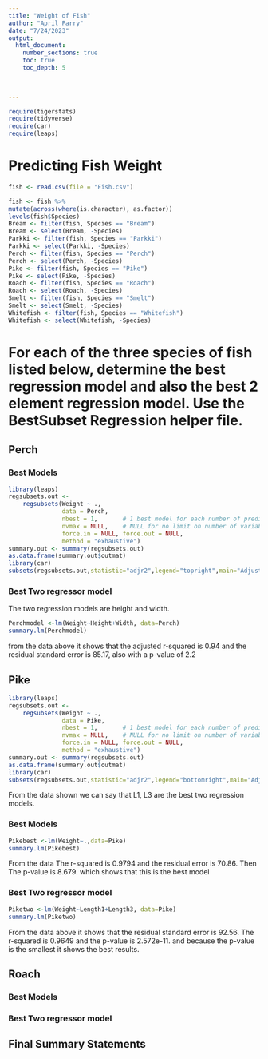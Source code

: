 ```yaml
---
title: "Weight of Fish"
author: "April Parry"
date: "7/24/2023"  
output: 
  html_document:
    number_sections: true
    toc: true
    toc_depth: 5

 
    
---
```



```r
require(tigerstats)
require(tidyverse)
require(car)
require(leaps)
```

# Predicting Fish Weight
```r
fish <- read.csv(file = "Fish.csv")
```

```r
 
fish <- fish %>%
mutate(across(where(is.character), as.factor))
levels(fish$Species)
Bream <- filter(fish, Species == "Bream")
Bream <- select(Bream, -Species) 
Parkki <- filter(fish, Species == "Parkki")
Parkki <- select(Parkki, -Species) 
Perch <- filter(fish, Species == "Perch")
Perch <- select(Perch, -Species) 
Pike <- filter(fish, Species == "Pike")
Pike <- select(Pike, -Species) 
Roach <- filter(fish, Species == "Roach")
Roach <- select(Roach, -Species) 
Smelt <- filter(fish, Species == "Smelt")
Smelt <- select(Smelt, -Species) 
Whitefish <- filter(fish, Species == "Whitefish")
Whitefish <- select(Whitefish, -Species) 
```

# For each of the three species of fish listed below, determine the best regression model and also the best 2 element regression model. Use the BestSubset Regression helper file.


## Perch

### Best Models

```r
library(leaps)
regsubsets.out <-
    regsubsets(Weight ~ .,
               data = Perch,
               nbest = 1,       # 1 best model for each number of predictors
               nvmax = NULL,    # NULL for no limit on number of variables
               force.in = NULL, force.out = NULL,
               method = "exhaustive")
summary.out <- summary(regsubsets.out)
as.data.frame(summary.out$outmat)
library(car)
subsets(regsubsets.out,statistic="adjr2",legend="topright",main="Adjusted R^2")
```


### Best Two regressor model

 The two regression models are height and width. 

```r
Perchmodel <-lm(Weight~Height+Width, data=Perch)
summary.lm(Perchmodel)
```

from the data above it shows that the adjusted r-squared is 0.94 and the residual standard error is 85.17, also with a p-value of 2.2

## Pike

```r
library(leaps)
regsubsets.out <-
    regsubsets(Weight ~ .,
               data = Pike,
               nbest = 1,       # 1 best model for each number of predictors
               nvmax = NULL,    # NULL for no limit on number of variables
               force.in = NULL, force.out = NULL,
               method = "exhaustive")
summary.out <- summary(regsubsets.out)
as.data.frame(summary.out$outmat)
library(car)
subsets(regsubsets.out,statistic="adjr2",legend="bottomright",main="Adjusted R^2")
```

From the data shown we can say that L1, L3 are the best two regression models.

### Best Models

```r
Pikebest <-lm(Weight~.,data=Pike)
summary.lm(Pikebest)
```

From the data The r-squared is 0.9794 and the residual error is 70.86. Then The p-value is 8.679. which shows that this is the best model


### Best Two regressor model

```r
Piketwo <-lm(Weight~Length1+Length3, data=Pike)
summary.lm(Piketwo)
```

 From the data above it shows that the  residual standard error is 92.56. The r-squared is 0.9649 and the p-value is 2.572e-11. and because the p-value is the smallest it shows the best results. 

## Roach

### Best Models

### Best Two regressor model

## Final Summary Statements